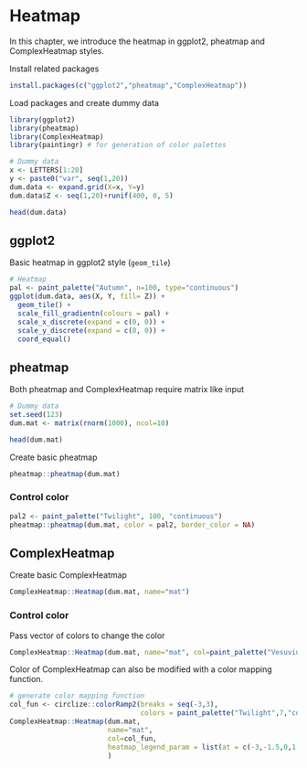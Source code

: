 # Heatmap

In this chapter, we introduce the heatmap in ggplot2, pheatmap and ComplexHeatmap styles. 

Install related packages 

```{r, eval=FALSE}
install.packages(c("ggplot2","pheatmap","ComplexHeatmap"))
```

Load packages and create dummy data

```{r,warning=FALSE,message=FALSE}
library(ggplot2)
library(pheatmap)
library(ComplexHeatmap)
library(paintingr) # for generation of color palettes

# Dummy data
x <- LETTERS[1:20]
y <- paste0("var", seq(1,20))
dum.data <- expand.grid(X=x, Y=y)
dum.data$Z <- seq(1,20)+runif(400, 0, 5)

head(dum.data)
```

## ggplot2 

Basic heatmap in ggplot2 style (`geom_tile`)

```{r}
# Heatmap 
pal <- paint_palette("Autumn", n=100, type="continuous")
ggplot(dum.data, aes(X, Y, fill= Z)) + 
  geom_tile() + 
  scale_fill_gradientn(colours = pal) + 
  scale_x_discrete(expand = c(0, 0)) +
  scale_y_discrete(expand = c(0, 0)) + 
  coord_equal() 
```

## pheatmap

Both pheatmap and ComplexHeatmap require matrix like input

```{r}
# Dummy data
set.seed(123)
dum.mat <- matrix(rnorm(1000), ncol=10)

head(dum.mat)
```

Create basic pheatmap

```{r}
pheatmap::pheatmap(dum.mat)
```

### Control color

```{r}
pal2 <- paint_palette("Twilight", 100, "continuous")
pheatmap::pheatmap(dum.mat, color = pal2, border_color = NA)
```

## ComplexHeatmap

Create basic ComplexHeatmap

```{r}
ComplexHeatmap::Heatmap(dum.mat, name="mat")
```

### Control color

Pass vector of colors to change the color

```{r}
ComplexHeatmap::Heatmap(dum.mat, name="mat", col=paint_palette("Vesuvius"))
```

Color of ComplexHeatmap can also be modified with a color mapping function.

```{r}
# generate color mapping function
col_fun <- circlize::colorRamp2(breaks = seq(-3,3), 
                                colors = paint_palette("Twilight",7,"continuous"))
ComplexHeatmap::Heatmap(dum.mat, 
                        name="mat", 
                        col=col_fun, 
                        heatmap_legend_param = list(at = c(-3,-1.5,0,1.5,3)) # control breaks of heatmap legend
                        )
```